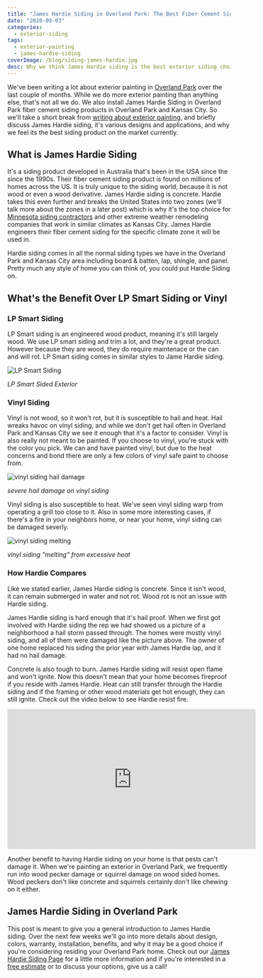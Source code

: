 ```yaml
---
title: "James Hardie Siding in Overland Park: The Best Fiber Cement Siding"
date: "2020-09-03"
categories:
  - exterior-siding
tags:
  - exterior-painting
  - james-hardie-siding
coverImage: /blog/siding-james-hardie.jpg
desc: Why we think James Hardie siding is the best exterior siding choice for your home
---
```


We've been writing a lot about exterior painting in [Overland Park](https://www.greatplainspaintingkc.com/james-hardie-siding-kansas-city/) over the last couple of months. While we do more exterior painting than anything else, that's not all we do. We also install James Hardie Siding in Overland Park fiber cement siding products in Overland Park and Kansas City. So we'll take a short break from [writing about exterior painting](https://greatplainspaintingkc.com/prep-work-for-exterior-painting-overland-park/), and briefly discuss James Hardie siding, it's various designs and applications, and why we feel its the best siding product on the market currently.

## What is James Hardie Siding

It's a siding product developed in Australia that's been in the USA since the since the 1990s. Their fiber cement siding product is found on millions of homes across the US. It is truly unique to the siding world, because it is not wood or even a wood derivative. James Hardie siding is concrete. Hardie takes this even further and breaks the United States into two zones (we'll talk more about the zones in a later post) which is why it's the top choice for [Minnesota siding contractors](https://craftsmanschoice.com/minneapolis-james-hardie-siding-minnesota/) and other extreme weather remodeling companies that work in similar climates as Kansas City. James Hardie engineers their fiber cement siding for the specific climate zone it will be used in.

Hardie siding comes in all the normal siding types we have in the Overland Park and Kansas City area including board & batten, lap, shingle, and panel. Pretty much any style of home you can think of, you could put Hardie Siding on.

## What's the Benefit Over LP Smart Siding or Vinyl

### LP Smart Siding

LP Smart siding is an engineered wood product, meaning it's still largely wood. We use LP smart siding and trim a lot, and they're a great product. However because they are wood, they do require maintenace or the can and will rot. LP Smart siding comes in similar styles to Jame Hardie siding.

![LP Smart Siding](/blog/images/lp-smart-siding.jpg)

_LP Smart Sided Exterior_

### Vinyl Siding

Vinyl is not wood, so it won't rot, but it is susceptible to hail and heat. Hail wreaks havoc on vinyl siding, and while we don't get hail often in Overland Park and Kansas City we see it enough that it's a factor to consider. Vinyl is also really not meant to be painted. If you choose to vinyl, you're stuck with the color you pick. We can and have painted vinyl, but due to the heat concerns and bond there are only a few colors of vinyl safe paint to choose from.

![vinyl siding hail damage](/blog/images/damaged-siding_1480712447.jpg)

_severe hail damage on vinyl siding_

Vinyl siding is also susceptible to heat. We've seen vinyl siding warp from operating a grill too close to it. Also in some more interesting cases, if there's a fire in your neighbors home, or near your home, vinyl siding can be damaged severly.

![vinyl siding melting](/blog/images/021228080-melted-vinyl-siding-main.jpg)

_vinyl siding "melting" from excessive heat_

### How Hardie Compares

Like we stated earlier, James Hardie siding is concrete. Since it isn't wood, it can remain submerged in water and not rot. Wood rot is not an issue with Hardie siding.

James Hardie siding is hard enough that it's hail proof. When we first got involved with Hardie siding the rep we had showed us a picture of a neighborhood a hail storm passed through. The homes were mostly vinyl siding, and all of them were damaged like the picture above. The owner of one home replaced his siding the prior year with James Hardie lap, and it had no hail damage.

Concrete is also tough to burn. James Hardie siding will resist open flame and won't ignite. Now this doesn't mean that your home becomes fireproof if you reside with James Hardie. Heat can still transfer through the Hardie siding and if the framing or other wood materials get hot enough, they can still ignite. Check out the video below to see Hardie resist fire.

<iframe
  src="https://www.youtube.com/embed/FlciOSsIHr0"
  width="560"
  height="315"
  frameborder="0"
  allowfullscreen="allowfullscreen"
></iframe>

Another benefit to having Hardie siding on your home is that pests can't damage it. When we're painting an exterior in Overland Park, we frequently run into wood pecker damage or squirrel damage on wood sided homes. Wood peckers don't like concrete and squirrels certainly don't like chewing on it either.

## James Hardie Siding in Overland Park

This post is meant to give you a general introduction to James Hardie siding. Over the next few weeks we'll go into more details about design, colors, warranty, installation, benefits, and why it may be a good choice if you're considering residing your Overland Park home. Check out our [James Hardie Siding Page](https://greatplainspaintingkc.com/james-hardie-siding-kansas-city/) for a little more information and if you're interested in a [free estimate](https://greatplainspaintingkc.com/contact/) or to discuss your options, give us a call!
